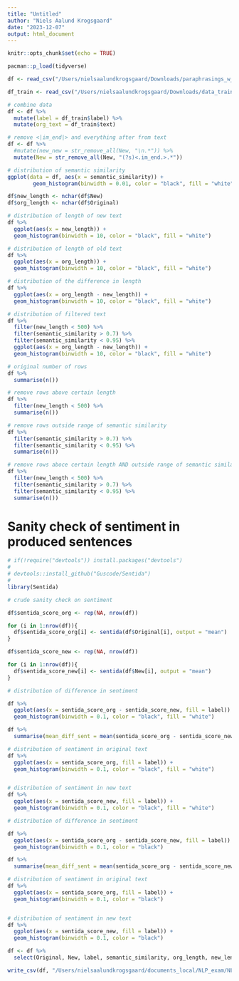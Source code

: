 ```yaml
---
title: "Untitled"
author: "Niels Aalund Krogsgaard"
date: "2023-12-07"
output: html_document
---
```


```r
knitr::opts_chunk$set(echo = TRUE)
```

```r
pacman::p_load(tidyverse)
```

```r
df <- read_csv("/Users/nielsaalundkrogsgaard/Downloads/paraphrasings_w_semantics.csv")

df_train <- read_csv("/Users/nielsaalundkrogsgaard/Downloads/data_train.csv")
```
```r
# combine data
df <- df %>% 
  mutate(label = df_train$label) %>% 
  mutate(org_text = df_train$text)

# remove <|im_end|> and everything after from text
df <- df %>% 
  #mutate(new_new = str_remove_all(New, "\n.*")) %>% 
  mutate(New = str_remove_all(New, "(?s)<.im_end.>.*"))
```

```r
# distribution of semantic similarity
ggplot(data = df, aes(x = semantic_similarity)) + 
        geom_histogram(binwidth = 0.01, color = "black", fill = "white")

df$new_length <- nchar(df$New)
df$org_length <- nchar(df$Original)

# distribution of length of new text
df %>% 
  ggplot(aes(x = new_length)) +
  geom_histogram(binwidth = 10, color = "black", fill = "white")

# distribution of length of old text
df %>% 
  ggplot(aes(x = org_length)) +
  geom_histogram(binwidth = 10, color = "black", fill = "white")

# distribution of the difference in length
df %>% 
  ggplot(aes(x = org_length - new_length)) +
  geom_histogram(binwidth = 10, color = "black", fill = "white")

# distribution of filtered text
df %>% 
  filter(new_length < 500) %>% 
  filter(semantic_similarity > 0.7) %>% 
  filter(semantic_similarity < 0.95) %>% 
  ggplot(aes(x = org_length - new_length)) +
  geom_histogram(binwidth = 10, color = "black", fill = "white")
```

```r
# original number of rows
df %>% 
  summarise(n())

# remove rows above certain length
df %>% 
  filter(new_length < 500) %>% 
  summarise(n())

# remove rows outside range of semantic similarity
df %>% 
  filter(semantic_similarity > 0.7) %>% 
  filter(semantic_similarity < 0.95) %>% 
  summarise(n())

# remove rows aboce certain length AND outside range of semantic similarity
df %>% 
  filter(new_length < 500) %>% 
  filter(semantic_similarity > 0.7) %>% 
  filter(semantic_similarity < 0.95) %>% 
  summarise(n())
```

# Sanity check of sentiment in produced sentences

```r
# if(!require("devtools")) install.packages("devtools")
# 
# devtools::install_github("Guscode/Sentida")
# 
library(Sentida)
```

```r
# crude sanity check on sentiment

df$sentida_score_org <- rep(NA, nrow(df))

for (i in 1:nrow(df)){
  df$sentida_score_org[i] <- sentida(df$Original[i], output = "mean")
}

df$sentida_score_new <- rep(NA, nrow(df))

for (i in 1:nrow(df)){
  df$sentida_score_new[i] <- sentida(df$New[i], output = "mean")
}
```

```r
# distribution of difference in sentiment

df %>% 
  ggplot(aes(x = sentida_score_org - sentida_score_new, fill = label)) +
  geom_histogram(binwidth = 0.1, color = "black", fill = "white")

df %>% 
  summarise(mean_diff_sent = mean(sentida_score_org - sentida_score_new), sd_diff_sent = sd(sentida_score_org - sentida_score_new))

# distribution of sentiment in original text
df %>% 
  ggplot(aes(x = sentida_score_org, fill = label)) +
  geom_histogram(binwidth = 0.1, color = "black", fill = "white")


# distribution of sentiment in new text
df %>% 
  ggplot(aes(x = sentida_score_new, fill = label)) +
  geom_histogram(binwidth = 0.1, color = "black", fill = "white")
```

```r
# distribution of difference in sentiment

df %>% 
  ggplot(aes(x = sentida_score_org - sentida_score_new, fill = label)) +
  geom_histogram(binwidth = 0.1, color = "black")

df %>% 
  summarise(mean_diff_sent = mean(sentida_score_org - sentida_score_new), sd_diff_sent = sd(sentida_score_org - sentida_score_new))

# distribution of sentiment in original text
df %>% 
  ggplot(aes(x = sentida_score_org, fill = label)) +
  geom_histogram(binwidth = 0.1, color = "black")


# distribution of sentiment in new text
df %>% 
  ggplot(aes(x = sentida_score_new, fill = label)) +
  geom_histogram(binwidth = 0.1, color = "black")
```

```r
df <- df %>% 
  select(Original, New, label, semantic_similarity, org_length, new_length, sentida_score_org, sentida_score_new)
```


```r
write_csv(df, "/Users/nielsaalundkrogsgaard/documents_local/NLP_exam/NLP_exam_2023/niels_nbs/niels_data/twitter_data_paraphrasings_w_other_stuff.csv")
```



